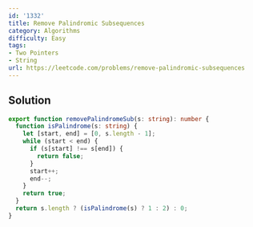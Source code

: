 ```yaml
---
id: '1332'
title: Remove Palindromic Subsequences
category: Algorithms
difficulty: Easy
tags:
- Two Pointers
- String
url: https://leetcode.com/problems/remove-palindromic-subsequences
---
```


## Solution

```typescript filename="solution.ts" copy
export function removePalindromeSub(s: string): number {
  function isPalindrome(s: string) {
    let [start, end] = [0, s.length - 1];
    while (start < end) {
      if (s[start] !== s[end]) {
        return false;
      }
      start++;
      end--;
    }
    return true;
  }
  return s.length ? (isPalindrome(s) ? 1 : 2) : 0;
}
```

